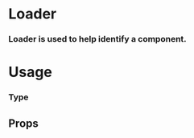 
<Meta title="Atoms|Loader" component={Loader} />

# Loader

### Loader is used to help identify a component.

<Preview withToolbar>
  <Story name="Standard">
    <Loader/>
  </Story>
</Preview>

# Usage


### Type

<!-- We can drop it in a `Preview` to get a code snippet: -->

<Preview>
  <Story name="Type">
    <Grid columns="1">
      <Loader line />
       <Loader />
    </Grid>
  </Story>
</Preview>

## Props

<Props of={Loader} />
